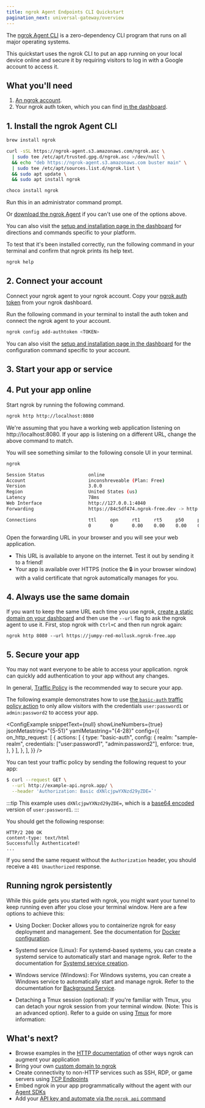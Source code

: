 ```yaml
---
title: ngrok Agent Endpoints CLI Quickstart
pagination_next: universal-gateway/overview
---
```



The [ngrok Agent CLI](/agent/) is a zero-dependency CLI program that runs on all major operating systems. 

This quickstart uses the ngrok CLI to put an app running on your local device online and secure it by requiring visitors to log in with a Google account to access it.

## What you'll need

1. [An ngrok account](https://dashboard.ngrok.com/signup).
1. Your ngrok auth token, which you can find [in the dashboard](https://dashboard.ngrok.com/get-started/your-authtoken).

## 1. Install the ngrok Agent CLI

<Tabs groupId="os" queryString="os">
<TabItem value="macos" label="Mac OS" default>

```bash
brew install ngrok
```

</TabItem>
<TabItem value="linux" label="Debian Linux">

```bash
curl -sSL https://ngrok-agent.s3.amazonaws.com/ngrok.asc \
  | sudo tee /etc/apt/trusted.gpg.d/ngrok.asc >/dev/null \
  && echo "deb https://ngrok-agent.s3.amazonaws.com buster main" \
  | sudo tee /etc/apt/sources.list.d/ngrok.list \
  && sudo apt update \
  && sudo apt install ngrok
```

</TabItem>
<TabItem value="windows" label="Windows">

```bash
choco install ngrok
```

Run this in an administrator command prompt.

</TabItem>
</Tabs>

Or [download the ngrok Agent](https://download.ngrok.com) if you can't use one of the options above.

You can also visit the [setup and installation page in the dashboard](https://dashboard.ngrok.com/get-started/setup) for directions and commands specific to your platform.

To test that it's been installed correctly, run the following command in your terminal and confirm that ngrok prints its help text.

```bash
ngrok help
```

## 2. Connect your account

Connect your ngrok agent to your ngrok account. 
Copy your [ngrok auth token](https://dashboard.ngrok.com/get-started/your-authtoken) from your ngrok dashboard.

Run the following command in your terminal to install the auth token and connect the ngrok agent to your account.

```bash
ngrok config add-authtoken <TOKEN>
```

You can also visit the [setup and installation page in the dashboard](https://dashboard.ngrok.com/get-started/setup) for the configuration command specific to your account.

## 3. Start your app or service

## 4. Put your app online

Start ngrok by running the following command.

```bash
ngrok http http://localhost:8080
```

We're assuming that you have a working web application listening on
http://localhost:8080. 
If your app is listening on a different URL, change the above command to match.

You will see something similar to the following console UI in your terminal.

```bash
ngrok                                                                   (Ctrl+C to quit)

Session Status                online
Account                       inconshreveable (Plan: Free)
Version                       3.0.0
Region                        United States (us)
Latency                       78ms
Web Interface                 http://127.0.0.1:4040
Forwarding                    https://84c5df474.ngrok-free.dev -> http://localhost:8080

Connections                   ttl     opn     rt1     rt5     p50     p90
                              0       0       0.00    0.00    0.00    0.00
```

Open the forwarding URL in your browser and you will see your web application.

- This URL is available to anyone on the internet. Test it out by sending it to a friend!
- Your app is available over HTTPS (notice the 🔒 in your browser window) with a valid certificate that ngrok automatically manages for you.

## 4. Always use the same domain

If you want to keep the same URL each time you use ngrok, [create a static domain on your dashboard](https://dashboard.ngrok.com/domains) and then use the `--url` flag to ask the ngrok agent to use it. 
First, stop ngrok with `Ctrl+C` and then run ngrok again:

```
ngrok http 8080 --url https://jumpy-red-mollusk.ngrok-free.app
```

## 5. Secure your app

You may not want everyone to be able to access your application. 
ngrok can quickly add authentication to your app without any changes.

In general, [Traffic Policy](/traffic-policy/) is the recommended way to secure your app.

<SecureYourApp firstTabValue="google-oauth" firstTabLabel="Google OAuth" secondTabLabel="Basic Auth" secondTabValue="basic-auth">

The following example demonstrates how to use [the `basic-auth` traffic policy action](/traffic-policy/actions/basic-auth/) to only allow visitors with the credentials `user:password1` or `admin:password2` to access your app.

<ConfigExample
	snippetText={null}
	showLineNumbers={true}
	jsonMetastring="{5-51}"
	yamlMetastring="{4-28}"
	config={{
		on_http_request: [
			{
				actions: [
					{
						type: "basic-auth",
						config: {
							realm: "sample-realm",
							credentials: ["user:password1", "admin:password2"],
							enforce: true,
						},
					}
				],
			},
		],
	}}
/>

You can test your traffic policy by sending the following request to your app:

```bash
$ curl --request GET \
  --url http://example-api.ngrok.app/ \
  --header 'Authorization: Basic dXNlcjpwYXNzd29yZDE=`'
```

:::tip
This example uses `dXNlcjpwYXNzd29yZDE=`, which is a [base64 encoded](https://en.wikipedia.org/wiki/Base64) version of `user:password1`.
:::

You should get the following response:

```http
HTTP/2 200 OK
content-type: text/html
Successfully Authenticated!
...
```

If you send the same request without the `Authorization` header, you should receive a `401 Unauthorized` response.

</SecureYourApp>

## Running ngrok persistently

While this guide gets you started with ngrok, you might want your tunnel to keep running even after you close your terminal window. 
Here are a few options to achieve this:

- Using Docker: Docker allows you to containerize ngrok for easy deployment and management. See the documentation for [Docker configuration](/using-ngrok-with/docker/).

- Systemd service (Linux): For systemd-based systems, you can create a systemd service to automatically start and manage ngrok. Refer to the documentation for [Systemd service creation](/agent/#background-service).
- Windows service (Windows): For Windows systems, you can create a Windows service to automatically start and manage ngrok. Refer to the documentation for [Background Service](/agent/#background-service).
- Detaching a Tmux session (optional): If you're familiar with Tmux, you can detach your ngrok session from your terminal window. (Note: This is an advanced option). Refer to a guide on using [Tmux](https://www.digitalocean.com/community/tutorials/how-to-configure-tmux-on-a-cloud-server) for more information:

## What's next?

- Browse examples in the [HTTP documentation](/universal-gateway/http/?cty=agent-cli) of other ways ngrok can augment your application
- Bring your own [custom domain to ngrok](/universal-gateway/http/#bring-your-own-domain)
- Create connectivity to non-HTTP services such as SSH, RDP, or game servers using [TCP Endpoints](/universal-gateway/tcp/)
- Embed ngrok in your app programmatically without the agent with our [Agent SDKs](/agent-sdks/)
- Add your [API key and automate via the `ngrok api` command](/api/#quickstart)
